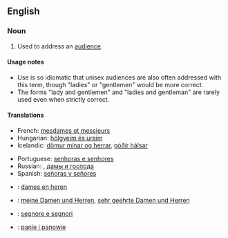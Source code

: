 ==English==
===Noun===
{{en-noun|sg=[[ladies]] and [[gentlemen]]|[[plurale tantum]]}}

# {{idiom}} Used to address an [[audience]].

====Usage notes====
* Use is so idiomatic that unisex audiences are also often addressed with this term, though "ladies" or "gentlemen" would be more correct.
* The forms "lady and gentlemen" and "ladies and gentleman" are rarely used even when strictly correct.

====Translations====
{{trans-top|used to address an audience}}
*French: [[mesdames et messieurs]]
*Hungarian: [[hölgyeim és uraim]]
*Icelandic: [[dömur mínar og herrar]], [[góðir hálsar]]
{{trans-mid}}
*Portuguese: [[senhoras e senhores]]
*Russian: {{t|ru|господа|tr=gospodá|p}}, [[дамы и господа]]
*Spanish: [[señoras y señores]]
{{trans-bottom}}

{{checktrans-top}}
*{{ttbc|Dutch}}: [[dames en heren]]
*{{ttbc|German}}: [[meine Damen und Herren]], [[sehr geehrte Damen und Herren]]
*{{ttbc|Italian}}: [[segnore e segnori]]
*{{ttbc|Polish}}: [[panie i panowie]]
{{trans-bottom}}